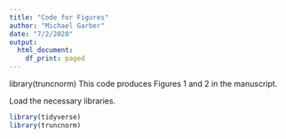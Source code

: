 ```yaml
---
title: "Code for Figures"
author: "Michael Garber"
date: "7/2/2020"
output:
  html_document:
    df_print: paged
---
```


library(truncnorm)
This code produces Figures 1 and 2 in the manuscript.

Load the necessary libraries.
```r

library(tidyverse) 
library(truncnorm)
```
